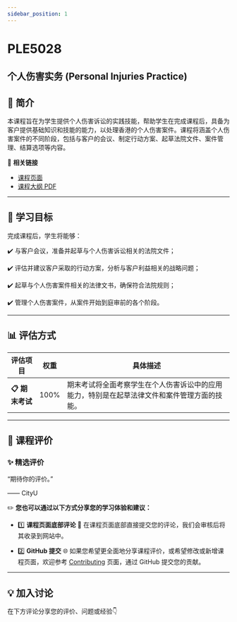```yaml
---
sidebar_position: 1
---
```


# PLE5028
## 个人伤害实务 (Personal Injuries Practice)

## **📘 简介**
本课程旨在为学生提供个人伤害诉讼的实践技能，帮助学生在完成课程后，具备为客户提供基础知识和技能的能力，以处理香港的个人伤害案件。课程将涵盖个人伤害案件的不同阶段，包括与客户的会议、制定行动方案、起草法院文件、案件管理、结算选项等内容。

🔗 **相关链接**
- [课程页面](https://www.cityu.edu.hk/catalogue/pg/202526/course/PLE5028.htm)
- [课程大纲 PDF](https://www.cityu.edu.hk/catalogue/pg/202526/course/PLE5028.pdf)

---

## **🎯 学习目标**

完成课程后，学生将能够：

✔️ 与客户会议，准备并起草与个人伤害诉讼相关的法院文件；

✔️ 评估并建议客户采取的行动方案，分析与客户利益相关的战略问题；

✔️ 起草与个人伤害案件相关的法律文书，确保符合法院规则；

✔️ 管理个人伤害案件，从案件开始到庭审前的各个阶段。

---

## **📊 评估方式**

| **评估项目**          | **权重** | **具体描述**                                                                                       |
|----------------------|---------|---------------------------------------------------------------------------------------------------|
| **📋 期末考试**       | 100%    | 期末考试将全面考察学生在个人伤害诉讼中的应用能力，特别是在起草法律文件和案件管理方面的技能。     |

---

## **💬 课程评价**

### ✨ **精选评价**
<div className={commentStyles.commentBox}>
    <p className={commentStyles.commentText}>
        “期待你的评价。”
    </p>
    <p className={commentStyles.commentAuthor}>—— CityU</p>
</div>

✏️ **您也可以通过以下方式分享您的学习体验和建议：**

- 1️⃣ **课程页面底部评论**
💬 在课程页面底部直接提交您的评论，我们会审核后将其收录到网站中。

- 2️⃣ **GitHub 提交**
🌐 如果您希望更全面地分享课程评价，或希望修改或新增课程页面，欢迎参考 [Contributing](/contributing) 页面，通过 GitHub 提交您的贡献。

---

## **💡 加入讨论**

在下方评论分享您的评价、问题或经验👇
<Utterances />
